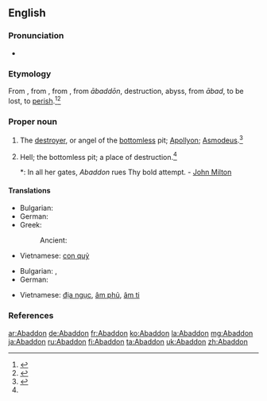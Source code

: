 {{wikisource1911Enc|Abaddon}}
==English==

===Pronunciation===
* {{a|GenAm}} {{IPA|/əˈbæ.dn̩/}}

===Etymology===
From {{etyl|enm}}, from {{etyl|LL.}}, from {{etyl|grc}} {{term|Ἀβαδδών||Abaddon|tr=Abaddōn|lang=grc}}, from {{etyl|he}} {{term|אבדון|lang=he}} ''ābaddōn'', destruction, abyss, from {{Hebr|[[אבד]]}} ''ābad'', to be lost, to [[perish]].<ref>{{reference-book | last =| first = | authorlink =  | coauthors =  | editor =Lindberg, Christine A.    | others =  | title = The Oxford College Dictionary | origdate =  | origyear = 2002| origmonth =  | url =  | format =  | accessdate =  | accessyear =  | accessmonth =  | edition = 2nd | date =  | year =2007| month =  | publisher =Spark Publishing.  | location =New York, NY | language =  | id =  | doi = | isbn =978-1-4114-0500-4 | lccn = | ol = | pages =1| chapter =  | chapterurl =  | quote =}}</ref><ref>{{reference-book | last =| first = | authorlink =  | coauthors =  | editor =Gove, Philip Babcock    | others =  | title = Webster's Third International Dictionary of the English Language Unabridged | origdate =  | origyear = 1909 | origmonth =  | url =  | format =  | accessdate =  | accessyear =  | accessmonth =  | edition =  | date =  | year =1976  | month =  | publisher =G. & C. Merriam Co.  | location = Springfield, MA | language =  | id =  | doi = | isbn =0-87779-101-5 | lccn = | ol = | pages =3| chapter =  | chapterurl =  | quote =}}</ref>

===Proper noun===
{{en-proper noun|s}}

# The [[destroyer]], or angel of the [[bottomless]] pit; [[Apollyon]]; [[Asmodeus]].{{defdate|First attested from 1350 to 1470}}<ref name=SOED>{{reference-book | last =| first = | authorlink =  | coauthors =  | editor =Brown, Lesley  | others =  | title = The Shorter Oxford English Dictionary | origdate =  | origyear = 1933| origmonth =  | url =  | format =  | accessdate =  | accessyear =  | accessmonth =  | edition = 5th | date =  | year =2003| month =  | publisher =Oxford University Press  | location =Oxford, UK | language =  | id =  | doi = | isbn =978-0-19-860575-7 | lccn = | ol = | pages =2| chapter =  | chapterurl =  | quote =}}</ref>
# {{poetic}} Hell; the bottomless pit; a place of destruction.{{defdate|Late 17<sup>th</sup> century.}}<ref name=SOED/>
#*: In all her gates, ''Abaddon'' rues Thy bold attempt. - [[w:John Milton|John Milton]]

====Translations====
{{trans-top|the destroyer}}
* Bulgarian: {{t-|bg|Ангелът на мрака}}
* German: {{t+|de|Abaddon|m}}
* Greek:
*: Ancient: {{tø|grc|Ἀβαδδών|m|tr=Abbadōn|sc=polytonic}}
{{trans-mid}}
* Vietnamese: [[con quỷ]]
{{trans-bottom}}

{{trans-top|Hell}}
* Bulgarian: {{t+|bg|преизподня}}, {{t+|bg|пъкъл}}
* German: {{t+|de|Abaddon|m}}
{{trans-mid}}
* Vietnamese: [[địa ngục]], [[âm phủ]], [[âm ti]]
{{trans-bottom}}

===References===
<references/>

[[ar:Abaddon]]
[[de:Abaddon]]
[[fr:Abaddon]]
[[ko:Abaddon]]
[[la:Abaddon]]
[[mg:Abaddon]]
[[ja:Abaddon]]
[[ru:Abaddon]]
[[fi:Abaddon]]
[[ta:Abaddon]]
[[uk:Abaddon]]
[[zh:Abaddon]]